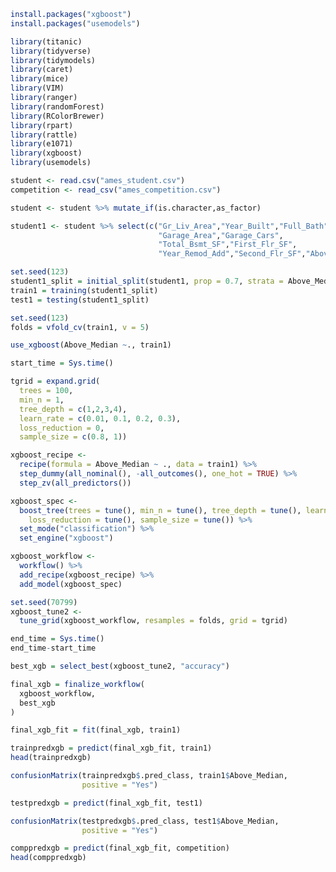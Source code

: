 
```{r, include = FALSE}
install.packages("xgboost")
install.packages("usemodels")
```


```{r, include=FALSE}
library(titanic)
library(tidyverse)
library(tidymodels)
library(caret)
library(mice)
library(VIM)
library(ranger)
library(randomForest)
library(RColorBrewer)
library(rpart)
library(rattle)
library(e1071)
library(xgboost)
library(usemodels)

```

```{r}
student <- read.csv("ames_student.csv")
competition <- read_csv("ames_competition.csv")

student <- student %>% mutate_if(is.character,as_factor)
```

```{r}
student1 <- student %>% select(c("Gr_Liv_Area","Year_Built","Full_Bath",
                                 "Garage_Area","Garage_Cars",
                                 "Total_Bsmt_SF","First_Flr_SF",
                                 "Year_Remod_Add","Second_Flr_SF","Above_Median"))

```

```{r}
set.seed(123)
student1_split = initial_split(student1, prop = 0.7, strata = Above_Median)
train1 = training(student1_split)
test1 = testing(student1_split)

```

```{r}
set.seed(123)
folds = vfold_cv(train1, v = 5)
```




```{r}
use_xgboost(Above_Median ~., train1)
```

```{r}
start_time = Sys.time()

tgrid = expand.grid(
  trees = 100,  
  min_n = 1, 
  tree_depth = c(1,2,3,4),  
  learn_rate = c(0.01, 0.1, 0.2, 0.3),  
  loss_reduction = 0,  
  sample_size = c(0.8, 1))

xgboost_recipe <- 
  recipe(formula = Above_Median ~ ., data = train1) %>% 
  step_dummy(all_nominal(), -all_outcomes(), one_hot = TRUE) %>% 
  step_zv(all_predictors())

xgboost_spec <- 
  boost_tree(trees = tune(), min_n = tune(), tree_depth = tune(), learn_rate = tune(), 
    loss_reduction = tune(), sample_size = tune()) %>% 
  set_mode("classification") %>% 
  set_engine("xgboost") 

xgboost_workflow <- 
  workflow() %>% 
  add_recipe(xgboost_recipe) %>% 
  add_model(xgboost_spec)

set.seed(70799)
xgboost_tune2 <-
  tune_grid(xgboost_workflow, resamples = folds, grid = tgrid)

end_time = Sys.time()
end_time-start_time
```
```{r}
best_xgb = select_best(xgboost_tune2, "accuracy")

final_xgb = finalize_workflow(
  xgboost_workflow,
  best_xgb
)

final_xgb_fit = fit(final_xgb, train1)
```

```{r}
trainpredxgb = predict(final_xgb_fit, train1)
head(trainpredxgb)
```

```{r}
confusionMatrix(trainpredxgb$.pred_class, train1$Above_Median, 
                positive = "Yes")
```

```{r}
testpredxgb = predict(final_xgb_fit, test1)
```

```{r}
confusionMatrix(testpredxgb$.pred_class, test1$Above_Median, 
                positive = "Yes")
```

```{r}
comppredxgb = predict(final_xgb_fit, competition)
head(comppredxgb)

```

